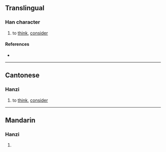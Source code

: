{{character info/new}}
==Translingual==

===Han character===
{{Han char|rn=61|rad=心|as=08|sn=11|four=|canj=POIP|ids=⿰忄念}}

# {{lb|mul|Cantonese}} to [[think]], [[consider]]

====References====
* {{Han ref|kx=0391.030|dkj=10806|dj=0725.150|hdz=42317.070|uh=60D7|ud=24791}}

----

==Cantonese==

===Hanzi===
{{yue-hanzi|jyut=[[nam2]]|y=nam2}}

# to [[think]], [[consider]]

----

==Mandarin==

===Hanzi===
{{cmn-hanzi|pin=[[niè]] ([[nie4]])|wg=nieh<sup>4</sup>}}

# {{rfdef|cmn|sort=心08}}